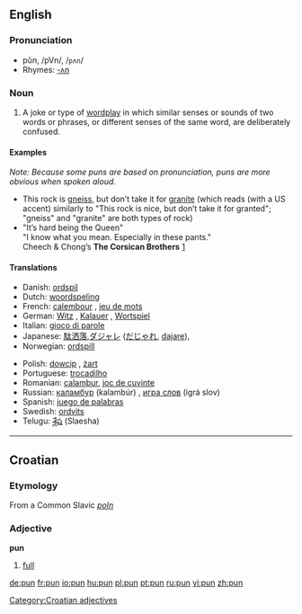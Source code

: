==English==
===Pronunciation===
*pŭn, /pVn/, /<tt>pʌn</tt>/
*Rhymes: [[Rhymes:English:-ʌn|-ʌn]]

===Noun===
{{en-noun}}

# A joke or type of [[wordplay]] in which similar senses or sounds of two words or phrases, or different senses of the same word, are deliberately confused.

====Examples====
''Note: Because some puns are based on pronunciation, puns are more obvious when spoken aloud.''
*This rock is [[gneiss]], but don’t take it for [[granite]] (which reads (with a US accent) similarly to "This rock is nice, but don’t take it for granted"; "gneiss" and "granite" are both types of rock)
* "It’s hard being the Queen"<br>"I know what you mean. Especially in these pants."<br>Cheech & Chong’s '''The Corsican Brothers''' [http://mgmua.com/audiotrax.do?wma=CORSICA-CL02_Queen.wma&artist=Cheech%20Marin%20(Luis),%20Edie%20McClurg%20(the%20Queen)&title=CORSICA-CL02_Queen.wma&desc=CORSICA-CL02_Queen.wma]

====Translations====
{{top}}
*Danish: [[ordspil]] {{n}}
*Dutch: [[woordspeling]] {{f}}
*French: [[calembour]] {{m}}, [[jeu de mots]] {{m}} 
*German: [[Witz]] {{m}}, [[Kalauer]] {{m}}, [[Wortspiel]] {{n}}
*Italian: [[gioco di parole]]
*Japanese: [[駄洒落]],[[ダジャレ]] ([[だじゃれ]], [[dajare]]), 
*Norwegian: [[ordspill]] {{n}}
{{mid}}
*Polish: [[dowcip]] {{m}}, [[żart]] {{m}}
*Portuguese: [[trocadilho]] {{m}}
*Romanian: [[calambur]], [[joc de cuvinte]]
*Russian: [[каламбур]] (kalambúr) {{m}}, [[игра слов]] (igrá slov) {{f}}
*Spanish: [[juego de palabras]] {{m}}
*Swedish: [[ordvits]] {{c}}
*Telugu: [[శ్లేష]] (Slaesha)
{{bottom}}

----

==Croatian==
===Etymology===
From a Common Slavic ''[[poln]]''
===Adjective===
'''pun'''
#[[full]]

[[Category:Croatian adjectives]]

[[de:pun]]
[[fr:pun]]
[[io:pun]]
[[hu:pun]]
[[pl:pun]]
[[pt:pun]]
[[ru:pun]]
[[vi:pun]]
[[zh:pun]]